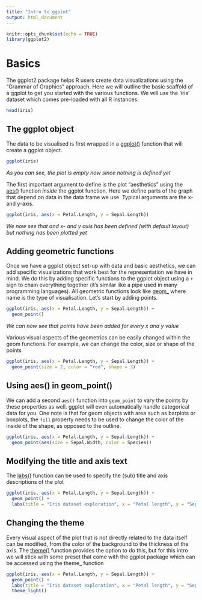 ```yaml
---
title: "Intro to ggplot"
output: html_document
---
```


```r
knitr::opts_chunk$set(echo = TRUE)
library(ggplot2)
```

# Basics

The ggplot2 package helps R users create data visualizations using the "Grammar of Graphics" approach. Here we will outline the basic scaffold of a ggplot to get you started with the various functions. We will use the 'iris' dataset which comes pre-loaded with all R instances.

```r
head(iris)
```

## The ggplot object

The data to be visualised is first wrapped in a [ggplot()](https://ggplot2.tidyverse.org/reference/ggplot.html) function that will create a ggplot object.

```r
ggplot(iris)
```

*As you can see, the plot is empty now since nothing is defined yet*

The first important argument to define is the plot "aesthetics" using the [aes()](https://ggplot2.tidyverse.org/reference/aes.html) function *inside* the ggplot function. Here we define parts of the graph that depend on data in the data frame we use. Typical arguments are the x- and y-axis. 
```r
ggplot(iris, aes(x = Petal.Length, y = Sepal.Length))
```

*We now see that and x- and y axis has been defined (with default layout) but nothing has been plotted yet*


## Adding geometric functions

Once we have a ggplot object set-up with data and basic aesthetics, we can add specific visualizations that work best for the representation we have in mind. We do this by adding specific functions to the ggplot object using a `+` sign to chain everything together (it's similar like a pipe used in many programming languages). All geometric functions look like [geom_<name>](https://ggplot2.tidyverse.org/reference/#layers) where name is the type of visualisation. Let's start by adding points.

```r
ggplot(iris, aes(x = Petal.Length, y = Sepal.Length)) + 
  geom_point()
```

*We can now see that points have been added for every x and y value*

Various visual aspects of the geometrics can be easily changed within the geom functions. For example, we can change the color, size or shape of the points

```r
ggplot(iris, aes(x = Petal.Length, y = Sepal.Length)) + 
  geom_point(size = 2, color = "red", shape = 3)
```

## Using aes() in geom_point()

We can add a second `aes()` function into `geom_point` to vary the points by these properties as well. ggplot will even automatically handle categorical data for you. One note is that for geom objects with area such as barplots or boxplots, the `fill` property needs to be used to change the color of the inside of the shape, as opposed to the outline. 

```r
ggplot(iris, aes(x = Petal.Length, y = Sepal.Length)) + 
  geom_point(aes(size = Sepal.Width, color = Species)) 
```

## Modifying the title and axis text

The [labs()](https://ggplot2.tidyverse.org/reference/labs.html) function can be used to specify the (sub) title and axis descriptions of the plot 

```r
ggplot(iris, aes(x = Petal.Length, y = Sepal.Length)) + 
  geom_point() +
  labs(title = "Iris dataset exploration", x = "Petal length", y = "Sepal length")
```

## Changing the theme

Every visual aspect of the plot that is not directly related to the data itself can be modified, from the color of the background to the thickness of the axis. The [theme()](https://ggplot2.tidyverse.org/reference/theme.html) function provides the option to do this, but for this intro we will stick with some preset that come with the ggplot package which can be accessed using the theme_<name> function

```r
ggplot(iris, aes(x = Petal.Length, y = Sepal.Length)) + 
  geom_point() +
  labs(title = "Iris dataset exploration", x = "Petal length", y = "Sepal length") +
  theme_light()
```

